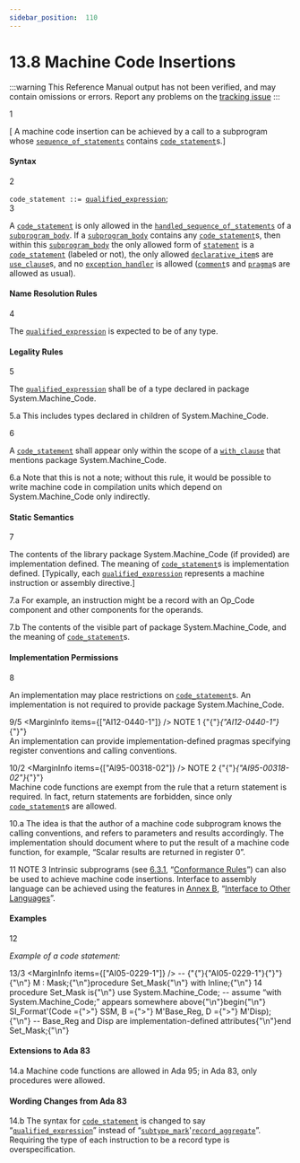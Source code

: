 ```yaml
---
sidebar_position:  110
---
```


# 13.8 Machine Code Insertions

:::warning
This Reference Manual output has not been verified,
and may contain omissions or errors.
Report any problems on the [tracking issue](https://github.com/ada-lang-io/ada-lang-io/issues/20)
:::


<MarginText>1</MarginText>
<p>[ A machine code insertion can be achieved by a call to a subprogram whose <code><a href="../AA-5/AA-5.1#S0166">sequence_of_statements</a></code> contains <code><a href="../AA-13/AA-13.8#S0357">code_statement</a></code>s.] <br /></p>


#### Syntax

<MarginText>2</MarginText>

<CodeBlock>
<code>code_statement</code><a id="S0357"></a><code> ::= </code><code><a href="../AA-4/AA-4.7#S0163">qualified_expression</a></code>;<br />

</CodeBlock>
<MarginText>3</MarginText>
<p>A <code><a href="../AA-13/AA-13.8#S0357">code_statement</a></code> is only allowed in the <code><a href="../AA-11/AA-11.2#S0304">handled_sequence_of_statements</a></code> of a <code><a href="../AA-6/AA-6.3#S0216">subprogram_body</a></code>. If a <code><a href="../AA-6/AA-6.3#S0216">subprogram_body</a></code> contains any <code><a href="../AA-13/AA-13.8#S0357">code_statement</a></code>s, then within this <code><a href="../AA-6/AA-6.3#S0216">subprogram_body</a></code> the only allowed form of <code><a href="../AA-5/AA-5.1#S0167">statement</a></code> is a <code><a href="../AA-13/AA-13.8#S0357">code_statement</a></code> (labeled or not), the only allowed <code><a href="../AA-3/AA-3.11#S0087">declarative_item</a></code>s are <code><a href="../AA-8/AA-8.4#S0235">use_clause</a></code>s, and no <code><a href="../AA-11/AA-11.2#S0305">exception_handler</a></code> is allowed (<code><a href="../AA-2/AA-2.7#S0018">comment</a></code>s and <code><a href="../AA-2/AA-2.8#S0019">pragma</a></code>s are allowed as usual). <br /></p>


#### Name Resolution Rules

<MarginText>4</MarginText>
<p>The <code><a href="../AA-4/AA-4.7#S0163">qualified_expression</a></code> is expected to be of any type. <br /></p>


#### Legality Rules

<MarginText>5</MarginText>
<p>The <code><a href="../AA-4/AA-4.7#S0163">qualified_expression</a></code> shall be of a type declared in package System.Machine_Code. <br /></p>

<MarginText>5.a</MarginText>
<Admonition type="aarm" aarm="ramification" title="Ramification: ">
<strong></strong>This includes types declared in children of System.Machine_Code. <br /></Admonition>

<MarginText>6</MarginText>
<p>A <code><a href="../AA-13/AA-13.8#S0357">code_statement</a></code> shall appear only within the scope of a <code><a href="../AA-10/AA-10.1#S0294">with_clause</a></code> that mentions package System.Machine_Code. <br /></p>

<MarginText>6.a</MarginText>
<Admonition type="aarm" aarm="ramification" title="Ramification: ">
<strong></strong>Note that this is not a note; without this rule, it would be possible to write machine code in compilation units which depend on System.Machine_Code only indirectly. <br /></Admonition>


#### Static Semantics

<MarginText>7</MarginText>
<p>The contents of the library package System.Machine_Code (if provided) are implementation defined. The meaning of <code><a href="../AA-13/AA-13.8#S0357">code_statement</a></code>s is implementation defined. [Typically, each <code><a href="../AA-4/AA-4.7#S0163">qualified_expression</a></code> represents a machine instruction or assembly directive.] <br /></p>

<MarginText>7.a</MarginText>
<Admonition type="aarm" aarm="discussion" title="Discussion: ">
<strong></strong>For example, an instruction might be a record with an Op_Code component and other components for the operands. <br /></Admonition>

<MarginText>7.b</MarginText>
<Admonition type="aarm" aarm="implementation-defined" title="Implementation defined: ">
<strong></strong>The contents of the visible part of package System.Machine_Code, and the meaning of <code><a href="../AA-13/AA-13.8#S0357">code_statement</a></code>s.<br /></Admonition>


#### Implementation Permissions

<MarginText>8</MarginText>
<p>An implementation may place restrictions on <code><a href="../AA-13/AA-13.8#S0357">code_statement</a></code>s. An implementation is not required to provide package System.Machine_Code. <br /></p>

<MarginText>9/5</MarginText>
<MarginInfo items={["AI12-0440-1"]} />
<Admonition type="aarm" aarm="note" title="Note: ">
NOTE 1   {"{"}<em>{"AI12-0440-1"}</em>{"}"} <br />An implementation can  provide implementation-defined pragmas specifying register conventions and calling conventions.<br /></Admonition>

<MarginText>10/2</MarginText>
<MarginInfo items={["AI95-00318-02"]} />
<Admonition type="aarm" aarm="note" title="Note: ">
NOTE 2   {"{"}<em>{"AI95-00318-02"}</em>{"}"} <br />Machine code functions are exempt from the rule that a return statement is required. In fact, return statements are forbidden, since only <code><a href="../AA-13/AA-13.8#S0357">code_statement</a></code>s are allowed. <br /></Admonition>

<MarginText>10.a</MarginText>
<Admonition type="aarm" aarm="discussion" title="Discussion: ">
<strong></strong>The idea is that the author of a machine code subprogram knows the calling conventions, and refers to parameters and results accordingly. The implementation should document where to put the result of a machine code function, for example, &ldquo;Scalar results are returned in register 0&rdquo;. <br /></Admonition>

<MarginText>11</MarginText>
<Admonition type="aarm" aarm="note" title="Note: ">
NOTE 3   Intrinsic subprograms (see <a href="../AA-6/AA-6.3#Subclause_6.3.1">6.3.1</a>, &ldquo;<a href="../AA-6/AA-6.3#Subclause_6.3.1">Conformance Rules</a>&rdquo;) can also be used to achieve machine code insertions. Interface to assembly language can be achieved using the features in <a href="../AA-B/">Annex B</a>, &ldquo;<a href="../AA-B/">Interface to Other Languages</a>&rdquo;. <br /></Admonition>


#### Examples

<MarginText>12</MarginText>
<p><em>Example of a code statement:</em> <br /></p>

<MarginText>13/3</MarginText>
<MarginInfo items={["AI05-0229-1"]} />
<CodeBlock language="ada">
--  {"{"}{"AI05-0229-1"}{"}"}{"\n"} M : Mask;{"\n"}procedure Set_Mask{"\n"}  with Inline;{"\n"}
<MarginText>14</MarginText>
procedure Set_Mask is{"\n"}  use System.Machine_Code; -- assume &ldquo;with System.Machine_Code;&rdquo; appears somewhere above{"\n"}begin{"\n"}  SI_Format'(Code ={">"} SSM, B ={">"} M'Base_Reg, D ={">"} M'Disp);{"\n"}  --  Base_Reg and Disp are implementation-defined attributes{"\n"}end Set_Mask;{"\n"}

</CodeBlock>

#### Extensions to Ada 83

<MarginText>14.a</MarginText>
<Admonition type="aarm" aarm="note" title="Note: ">
Machine code functions are allowed in Ada 95; in Ada 83, only procedures were allowed. <br /></Admonition>


#### Wording Changes from Ada 83

<MarginText>14.b</MarginText>
<Admonition type="aarm" aarm="note" title="Note: ">
The syntax for <code><a href="../AA-13/AA-13.8#S0357">code_statement</a></code> is changed to say &ldquo;<code><a href="../AA-4/AA-4.7#S0163">qualified_expression</a></code>&rdquo; instead of &ldquo;<code><a href="../AA-3/AA-3.2#S0028">subtype_mark</a></code>'<code><a href="../AA-4/AA-4.3#S0107">record_aggregate</a></code>&rdquo;. Requiring the type of each instruction to be a record type is overspecification. <br /></Admonition>

